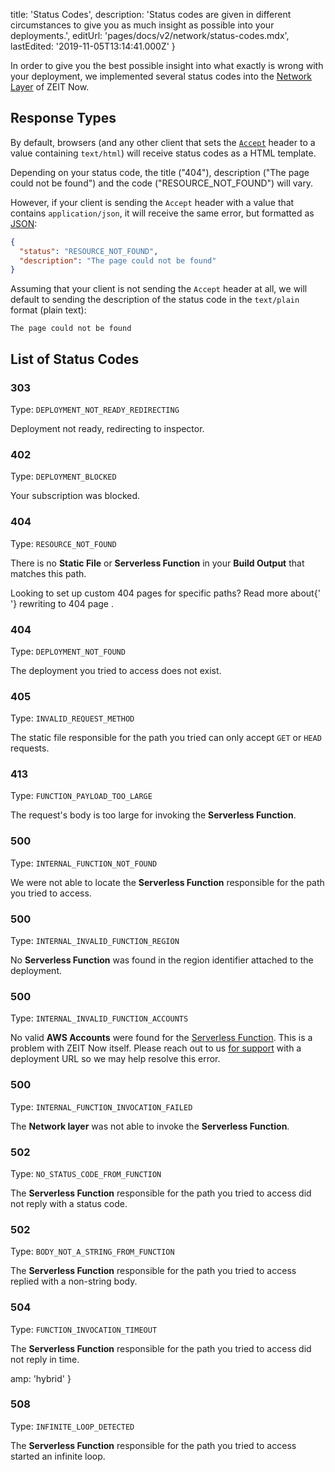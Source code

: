 
  title: 'Status Codes',
  description:
    'Status codes are given in different circumstances to give you as much insight as possible into your deployments.',
  editUrl: 'pages/docs/v2/network/status-codes.mdx',
  lastEdited: '2019-11-05T13:14:41.000Z'
}

In order to give you the best possible insight into what exactly is wrong with your deployment, we implemented several status codes into the [Network Layer](/docs/v2/network/overview) of ZEIT Now.

## Response Types

By default, browsers (and any other client that sets the [`Accept`](https://developer.mozilla.org/en-US/docs/Web/HTTP/Headers/Accept) header to a value containing `text/html`) will receive status codes as a HTML template.

Depending on your status code, the title ("404"), description ("The page could not be found") and the code ("RESOURCE_NOT_FOUND") will vary.

However, if your client is sending the `Accept` header with a value that contains `application/json`, it will receive the same error, but formatted as [JSON](https://en.wikipedia.org/wiki/JSON):

```json
{
  "status": "RESOURCE_NOT_FOUND",
  "description": "The page could not be found"
}
```

Assuming that your client is not sending the `Accept` header at all, we will default to sending the description of the status code in the `text/plain` format (plain text):

```
The page could not be found
```

## List of Status Codes

### 303

Type: <Link href="/docs/error/platform/DEPLOYMENT_NOT_READY_REDIRECTING">`DEPLOYMENT_NOT_READY_REDIRECTING`</Link>

Deployment not ready, redirecting to inspector.

### 402

Type: <Link href="/docs/error/application/DEPLOYMENT_BLOCKED">`DEPLOYMENT_BLOCKED`</Link>

Your subscription was blocked.

### 404

Type: <Link href="/docs/error/application/RESOURCE_NOT_FOUND">`RESOURCE_NOT_FOUND`</Link>

There is no <b>Static File</b> or <b>Serverless Function</b> in your <b>Build Output</b> that matches this path.

<Note>
  Looking to set up custom 404 pages for specific paths? Read more about{' '}
  <Link href="/docs/configuration#routes/advanced/custom-404">
    rewriting to 404 page
  </Link>
  .
</Note>

### 404

Type: <Link href="/docs/error/platform/DEPLOYMENT_NOT_FOUND">`DEPLOYMENT_NOT_FOUND`</Link>

The deployment you tried to access does not exist.

### 405

Type: <Link href="/docs/error/application/INVALID_REQUEST_METHOD">`INVALID_REQUEST_METHOD`</Link>

The static file responsible for the path you tried can only accept `GET` or `HEAD` requests.

### 413

Type: <Link href="/docs/error/application/FUNCTION_PAYLOAD_TOO_LARGE">`FUNCTION_PAYLOAD_TOO_LARGE`</Link>

The request's body is too large for invoking the <b>Serverless Function</b>.

### 500

Type: <Link href="/docs/error/platform/INTERNAL_FUNCTION_NOT_FOUND">`INTERNAL_FUNCTION_NOT_FOUND`</Link>

We were not able to locate the <b>Serverless Function</b> responsible for the path you tried to access.

### 500

Type: <Link href="/docs/error/platform/INTERNAL_INVALID_FUNCTION_REGION">`INTERNAL_INVALID_FUNCTION_REGION`</Link>

No <b>Serverless Function</b> was found in the region identifier attached to the deployment.

### 500

Type: <Link href="/docs/error/platform/INTERNAL_INVALID_FUNCTION_ACCOUNTS">`INTERNAL_INVALID_FUNCTION_ACCOUNTS`</Link>

No valid **AWS Accounts** were found for the [Serverless Function](/docs/v2/serverless-functions/introduction/). This is a problem with ZEIT Now itself. Please reach out to us [for support](mailto:support@zeit.co) with a deployment URL so we may help resolve this error.

### 500

Type: <Link href="/docs/error/platform/INTERNAL_FUNCTION_INVOCATION_FAILED">`INTERNAL_FUNCTION_INVOCATION_FAILED`</Link>

The <b>Network layer</b> was not able to invoke the <b>Serverless Function</b>.

### 502

Type: <Link href="/docs/error/application/NO_STATUS_CODE_FROM_FUNCTION">`NO_STATUS_CODE_FROM_FUNCTION`</Link>

The <b>Serverless Function</b> responsible for the path you tried to access did not reply with a status code.

### 502

Type: <Link href="/docs/error/application/BODY_NOT_A_STRING_FROM_FUNCTION">`BODY_NOT_A_STRING_FROM_FUNCTION`</Link>

The <b>Serverless Function</b> responsible for the path you tried to access replied with a non-string body.

### 504

Type: <Link href="/docs/error/platform/FUNCTION_INVOCATION_TIMEOUT">`FUNCTION_INVOCATION_TIMEOUT`</Link>

The <b>Serverless Function</b> responsible for the path you tried to access did not reply in time.


  amp: 'hybrid'
}

### 508

Type: <Link href="/docs/error/application/INFINITE_LOOP_DETECTED">`INFINITE_LOOP_DETECTED`</Link>

The <b>Serverless Function</b> responsible for the path you tried to access started an infinite loop.
